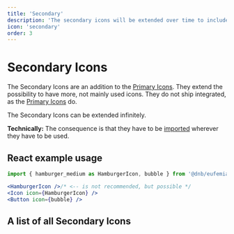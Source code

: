 ```yaml
---
title: 'Secondary'
description: 'The secondary icons will be extended over time to include all the often-used Eufemia icons.'
icon: 'secondary'
order: 3
---
```



# Secondary Icons

The Secondary Icons are an addition to the [Primary Icons](/icons/primary). They extend the possibility to have more, not mainly used icons. They do not ship integrated, as the [Primary Icons](/icons/primary) do.

The Secondary Icons can be extended infinitely.

**Technically:** The consequence is that they have to be [imported](/uilib/components/icon) wherever they have to be used.

## React example usage

```jsx
import { hamburger_medium as HamburgerIcon, bubble } from '@dnb/eufemia/icons'

<HamburgerIcon />/* <-- is not recommended, but possible */
<Icon icon={HamburgerIcon} />
<Button icon={bubble} />
```

## A list of all Secondary Icons

<ListAllIcons variant="secondary" />
